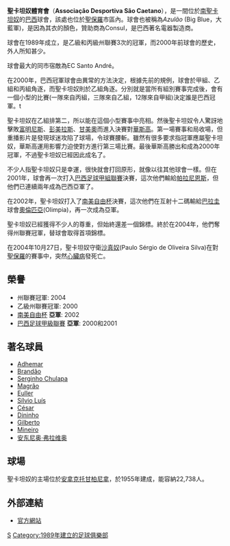 {{noteta
|G1=南美球會
|T=zh-hans:圣卡埃塔诺;zh-hk:聖卡坦奴;zh-tw:聖卡埃塔諾;
}}
{{Football club infobox
| clubname  = 聖卡坦奴<br />''São Caetano''
| image     = [[File:Sao_Caetano2.gif|180px]]
| fullname  = Associação Desportiva São Caetano
| nickname  = ''Azulão (Blue Bird or Big Blue)''
| founded   = 1989年
| ground    = [[安拿克托甘柏尼拿|安拿克托甘柏尼拿]]
| city      = [[南聖卡坦奴|南聖卡坦奴]]
| capacity  = 22,738
| chairman  = Nairo Ferreira de Souza
| manager   = Hélio dos Anjos
| league    = [[巴西各州足球联赛|巴西各州足球联赛]]
| season    = 
| position  = 
| pattern_la1=|pattern_b1=|pattern_ra1=
| leftarm1=1563AE|body1=1563AE|rightarm1=1563AE|shorts1=1563AE|socks1=1563AE
| pattern_la2=|pattern_b2=|pattern_ra2=
| leftarm2=FFFFFF|body2=FFFFFF|rightarm2=FFFFFF|shorts2=FFFFFF|socks2=FFFFFF
}}
'''聖卡坦奴體育會'''（'''Associação Desportiva São Caetano'''），是一間位於[[南聖卡坦奴|南聖卡坦奴]]的[[巴西|巴西]]球會，該處也位於[[聖保羅|聖保羅]]市區內。球會也被稱為''Azulão'' (Big Blue，大藍軍)，是因為其衣的顏色，贊助商為Consul，是巴西著名電器製造商。

球會在1989年成立，是乙級和丙級州聯賽3次的冠軍，而2000年前球會的歷史，外人所知甚少。

球會最大的同市宿敵為EC Santo André。

在2000年，巴西冠軍球會由異常的方法決定，根據先前的規例，球會於甲組、乙組和丙組角逐，而聖卡坦奴則於乙組角逐。分別就是當所有組別賽事完成後，會有一個小型的比賽(一隊來自丙組，三隊來自乙組，12隊來自甲組)決定誰是巴西冠軍。t

聖卡坦奴在乙組排第二，所以能在這個小型賽事中亮相。然後聖卡坦奴令人驚訝地擊敗[[富明尼斯|富明尼斯]]、[[彭美拉斯|彭美拉斯]]、[[甘美奧|甘美奧]]而進入決賽對[[華斯高|華斯高]]。第一場賽事和局收場，但重播影片是發現球迷攻陷了球場，令球賽腰斬。雖然有很多要求指冠軍應屬聖卡坦奴，華斯高運用影響力迫使對方進行第三場比賽。最後華斯高勝出和成為2000年冠軍，不過聖卡坦奴已經因此成名了。

不少人指聖卡坦奴只是幸運，很快就會打回原形，就像以往其他球會一樣。但在2001年，球會再一次打入[[巴西足球甲組聯賽|巴西足球甲組聯賽]]決賽，這次他們輸給[[帕拉尼恩斯|帕拉尼恩斯]]，但他們已連續兩年成為巴西亞軍了。

在2002年，聖卡坦奴打入了[[南美自由杯|南美自由杯]]決賽，這次他們在互射十二碼輸給[[巴拉圭|巴拉圭]]球會[[奧倫匹亞|奧倫匹亞]](Olimpia)，再一次成為亞軍。

聖卡坦奴已經獲得不少人的尊重，但始終還差一個錦標。終於在2004年，他們奪得州聯賽冠軍，替球會取得首項錦標。

在2004年10月27日，聖卡坦奴守衛[[沙真奴|沙真奴]](Paulo Sérgio de Oliveira Silva)在對[[聖保羅足球會|聖保羅]]的賽事中，突然[[心臟病|心臟病]]發死亡。

== 榮譽 ==
* 州聯賽冠軍: 2004
* 乙級州聯賽冠軍: 2000
* [[南美自由杯|南美自由杯]] '''亞軍''': 2002
* [[巴西足球甲級聯賽|巴西足球甲級聯賽]] '''亞軍''': 2000和2001

== 著名球員 ==
* [[Adhemar_(footballer)|Adhemar]]
* [[Brandão_(footballer)|Brandão]]
* [[Serginho_Chulapa|Serginho Chulapa]]
* [[Magrão|Magrão]]
* [[Euller|Euller]]
* [[Sílvio_Luís|Sílvio Luís]]
* [[César_Aparecido_Rodríguez|César]]
* [[Dininho|Dininho]]
* [[Gilberto|Gilberto]]
* [[Carlos_Luciano_da_Silva|Mineiro]]
* [[安东尼奥·弗拉维奥|安东尼奥·弗拉维奥]]

== 球場 ==

聖卡坦奴的主場位於[[安拿克托甘柏尼拿|安拿克托甘柏尼拿]]，於1955年建成，能容納22,738人。

== 外部連結 ==
* [https://web.archive.org/web/20191129124606/https://www.adsaocaetano.com.br/ 官方網站]

{{巴甲}}

[[Category:巴西足球俱樂部|S]]
[[Category:1989年建立的足球俱樂部|Category:1989年建立的足球俱樂部]]